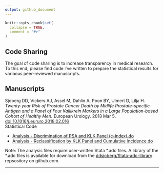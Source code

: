 ```yaml
---
output: github_document
---
```


<!-- README.md is generated from README.Rmd. Please edit that file -->

```r
knitr::opts_chunk$set(
  collapse = TRUE,
  comment = "#>"
)
```
## Code Sharing

The goal of code sharing is to increase transparency in medical research.  To this end, please find code I've written to prepare the statistical results for variaous peer-reviewed manuscripts.

## Manuscripts

Sjoberg DD, Vickers AJ, Assel M, Dahlin A, Poon BY, Ulmert D, Lilja H. *Twenty-year Risk of Prostate Cancer Death by Midlife Prostate-specific Antigen and a Panel of Four Kallikrein Markers in a Large Population-based Cohort of Healthy Men.* European Urology. 2018 Mar 5. [doi:10.1016/j.eururo.2018.02.016](https://doi.org/10.1016/j.eururo.2018.02.016)    
Statistical Code

* [Analysis - Discrimination of PSA and KLK Panel (c-index).do](https://github.com/ddsjoberg/Manuscript-Code-Share/blob/master/2018-Feb-European-Urology/Analysis%20-%20Discrimination%20of%20PSA%20and%20KLK%20Panel%20(c-index).do)  
* [Analysis - Reclassification by KLK Panel and Cumulative Incidence.do](https://github.com/ddsjoberg/Manuscript-Code-Share/blob/master/2018-Feb-European-Urology/Analysis%20-%20Reclassification%20by%20KLK%20Panel%20and%20Cumulative%20Incidence.do)  

Note: The analysis files require user-written Stata \*.ado files.  A library of the \*.ado files is available for download from the [ddsjoberg/Stata-ado-library](https://github.com/ddsjoberg/Stata-ado-Library) repsository on github.com.    

---

  

  

